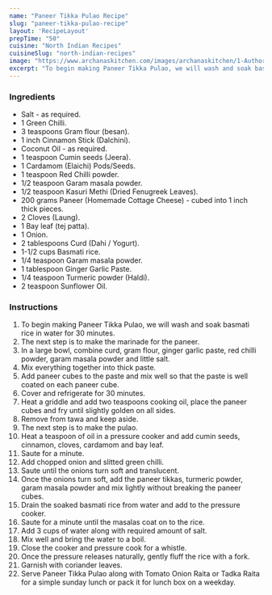 ---
name: "Paneer Tikka Pulao Recipe"
slug: "paneer-tikka-pulao-recipe"
layout: 'RecipeLayout'
prepTime: "50"
cuisine: "North Indian Recipes"
cuisineSlug: "north-indian-recipes"
image: "https://www.archanaskitchen.com/images/archanaskitchen/1-Author/swathynandhini/PANEER_TIKKA_PULAO_1600.jpg"
excerpt: "To begin making Paneer Tikka Pulao, we will wash and soak basmati rice in water for 30 minutes"
---

### Ingredients

- Salt - as required.
- 1 Green Chilli.
- 3 teaspoons Gram flour (besan).
- 1 inch Cinnamon Stick (Dalchini).
- Coconut Oil - as required.
- 1 teaspoon Cumin seeds (Jeera).
- 1 Cardamom (Elaichi) Pods/Seeds.
- 1 teaspoon Red Chilli powder.
- 1/2 teaspoon Garam masala powder.
- 1/2 teaspoon Kasuri Methi (Dried Fenugreek Leaves).
- 200 grams Paneer (Homemade Cottage Cheese) - cubed into 1 inch thick pieces.
- 2 Cloves (Laung).
- 1 Bay leaf (tej patta).
- 1 Onion.
- 2 tablespoons Curd (Dahi / Yogurt).
- 1-1/2 cups Basmati rice.
- 1/4 teaspoon Garam masala powder.
- 1 tablespoon Ginger Garlic Paste.
- 1/4 teaspoon Turmeric powder (Haldi).
- 2 teaspoon Sunflower Oil.

### Instructions

1. To begin making Paneer Tikka Pulao, we will wash and soak basmati rice in water for 30 minutes.
1. The next step is to make the marinade for the paneer.
1. In a large bowl, combine curd, gram flour, ginger garlic paste, red chilli powder, garam masala powder and little salt.
1. Mix everything together into thick paste.
1. Add paneer cubes to the paste and mix well so that the paste is well coated on each paneer cube.
1. Cover and refrigerate for 30 minutes.
1. Heat a griddle and add two teaspoons cooking oil, place the paneer cubes and fry until slightly golden on all sides.
1. Remove from tawa and keep aside.
1. The next step is to make the pulao.
1. Heat a teaspoon of oil in a pressure cooker and add cumin seeds, cinnamon, cloves, cardamom and bay leaf.
1. Saute for a minute.
1. Add chopped onion and slitted green chilli.
1. Saute until the onions turn soft and translucent.
1. Once the onions turn soft, add the paneer tikkas, turmeric powder, garam masala powder and mix lightly without breaking the paneer cubes.
1. Drain the soaked basmati rice from water and add to the pressure cooker.
1. Saute for a minute until the masalas coat on to the rice.
1. Add 3 cups of water along with required amount of salt.
1. Mix well and bring the water to a boil.
1. Close the cooker and pressure cook for a whistle.
1. Once the pressure releases naturally, gently fluff the rice with a fork.
1. Garnish with coriander leaves.
1. Serve Paneer Tikka Pulao along with Tomato Onion Raita or Tadka Raita for a simple sunday lunch or pack it for lunch box on a weekday.
